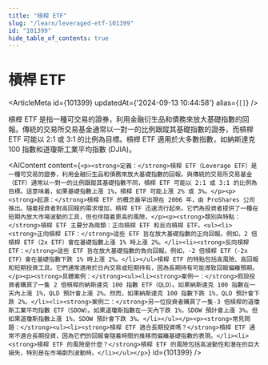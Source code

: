 ```yaml
---
title: "槓桿 ETF"
slug: "/learn/leveraged-etf-101399"
id: "101399"
hide_table_of_contents: true
---
```



# 槓桿 ETF

<ArticleMeta id={101399} updatedAt={'2024-09-13 10:44:58'} alias={`[]`} />
<div className='border-solid border-b border-t-0 my-4 border-[var(--ifm-color-gray-300)]' />

槓桿 ETF 是指一種可交易的證券，利用金融衍生品和債務來放大基礎指數的回報。傳統的交易所交易基金通常以一對一的比例跟蹤其基礎指數的證券，而槓桿 ETF 可能以 2:1 或 3:1 的比例為目標。槓桿 ETF 適用於大多數指數，如納斯達克 100 指數和道瓊斯工業平均指數 (DJIA)。

<AIContent content={`<p><strong>定義：</strong>槓桿 ETF（Leverage ETF）是一種可交易的證券，利用金融衍生品和債務來放大基礎指數的回報。與傳統的交易所交易基金（ETF）通常以一對一的比例跟蹤其基礎指數不同，槓桿 ETF 可能以 2:1 或 3:1 的比例為目標。這意味着，如果基礎指數上漲 1%，槓桿 ETF 可能上漲 2% 或 3%。</p><p><strong>起源：</strong>槓桿 ETF 的概念最早出現在 2006 年，由 ProShares 公司推出。隨着投資者對高回報的需求增加，槓桿 ETF 迅速流行起來。它們為投資者提供了一種在短期內放大市場波動的工具，但也伴隨着更高的風險。</p><p><strong>類別與特點：</strong>槓桿 ETF 主要分為兩類：正向槓桿 ETF 和反向槓桿 ETF。<ul><li><strong>正向槓桿 ETF：</strong>這些 ETF 旨在放大基礎指數的正向回報。例如，2 倍槓桿 ETF（2x ETF）會在基礎指數上漲 1% 時上漲 2%。</li><li><strong>反向槓桿 ETF：</strong>這些 ETF 旨在放大基礎指數的負向回報。例如，-2 倍槓桿 ETF（-2x ETF）會在基礎指數下跌 1% 時上漲 2%。</li></ul>槓桿 ETF 的特點包括高風險、高回報和短期投資工具。它們通常適用於日內交易或短期持有，因為長期持有可能導致回報偏離預期。</p><p><strong>具體案例：</strong><ul><li><strong>案例一：</strong>假設投資者購買了一隻 2 倍槓桿的納斯達克 100 指數 ETF（QLD）。如果納斯達克 100 指數在一天內上漲 1%，QLD 預計會上漲 2%。然而，如果納斯達克 100 指數下跌 1%，QLD 預計會下跌 2%。</li><li><strong>案例二：</strong>另一位投資者購買了一隻-3 倍槓桿的道瓊斯工業平均指數 ETF（SDOW）。如果道瓊斯指數在一天內下跌 1%，SDOW 預計會上漲 3%。但如果道瓊斯指數上漲 1%，SDOW 預計會下跌 3%。</li></ul></p><p><strong>常見問題：</strong><ul><li><strong>槓桿 ETF 適合長期投資嗎？</strong>槓桿 ETF 通常不適合長期投資，因為它們的回報會隨着時間的推移而偏離基礎指數的表現。</li><li><strong>槓桿 ETF 的風險是什麼？</strong>槓桿 ETF 的風險包括高波動性和潛在的巨大損失，特別是在市場劇烈波動時。</li></ul></p>`} id={101399} />
